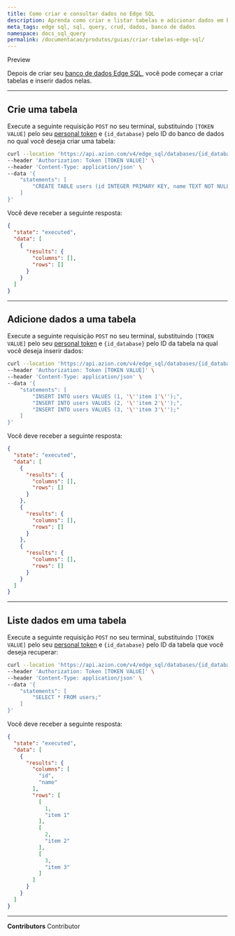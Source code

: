 ```yaml
---
title: Como criar e consultar dados no Edge SQL
description: Aprenda como criar e listar tabelas e adicionar dados em bancos de dados Edge SQL usando a API REST da Azion.
meta_tags: edge sql, sql, query, crud, dados, banco de dados
namespace: docs_sql_query
permalink: /documentacao/produtos/guias/criar-tabelas-edge-sql/
---
```



<Tag severity="info" client:only="vue">
  Preview
</Tag>

Depois de criar seu [banco de dados Edge SQL](/pt-br/documentacao/produtos/guias/gerenciar-bancos-dados-edge-sql/), você pode começar a criar tabelas e inserir dados nelas.

<LinkButton link="/pt-br/documentacao/produtos/store/edge-sql/" text="saiba mais sobre o Edge SQL" outlined />

---

## Crie uma tabela

Execute a seguinte requisição `POST` no seu terminal, substituindo `[TOKEN VALUE]` pelo seu [personal token](/pt-br/documentacao/produtos/guias/personal-tokens/) e `{id_database}` pelo ID do banco de dados no qual você deseja criar uma tabela:

```bash
curl --location 'https://api.azion.com/v4/edge_sql/databases/{id_database}/query' \
--header 'Authorization: Token [TOKEN VALUE]' \
--header 'Content-Type: application/json' \
--data '{
    "statements": [
        "CREATE TABLE users (id INTEGER PRIMARY KEY, name TEXT NOT NULL);"
    ]
}'
```

Você deve receber a seguinte resposta:

```json
{
  "state": "executed",
  "data": [
    {
      "results": {
        "columns": [],
        "rows": []
      }
    }
  ]
}
```

---

## Adicione dados a uma tabela

Execute a seguinte requisição `POST` no seu terminal, substituindo `[TOKEN VALUE]` pelo seu [personal token](/pt-br/documentacao/produtos/guias/personal-tokens/) e `{id_database}` pelo ID da tabela na qual você deseja inserir dados:

```bash
curl --location 'https://api.azion.com/v4/edge_sql/databases/{id_database}/query' \
--header 'Authorization: Token [TOKEN VALUE]' \
--header 'Content-Type: application/json' \
--data '{
    "statements": [
        "INSERT INTO users VALUES (1, '\''item 1'\'');",
        "INSERT INTO users VALUES (2, '\''item 2'\'');",
        "INSERT INTO users VALUES (3, '\''item 3'\'');"
    ]
}'
```

Você deve receber a seguinte resposta:

```json
{
  "state": "executed",
  "data": [
    {
      "results": {
        "columns": [],
        "rows": []
      }
    },
    {
      "results": {
        "columns": [],
        "rows": []
      }
    },
    {
      "results": {
        "columns": [],
        "rows": []
      }
    }
  ]
}
```

---

## Liste dados em uma tabela

Execute a seguinte requisição `POST` no seu terminal, substituindo `[TOKEN VALUE]` pelo seu [personal token](/pt-br/documentacao/produtos/guias/personal-tokens/) e `{id_database}` pelo ID da tabela que você deseja recuperar:

```bash
curl --location 'https://api.azion.com/v4/edge_sql/databases/{id_database}/query' \
--header 'Authorization: Token [TOKEN VALUE]' \
--header 'Content-Type: application/json' \
--data '{
    "statements": [
        "SELECT * FROM users;"
    ]
}'
```

Você deve receber a seguinte resposta:

```json
{
  "state": "executed",
  "data": [
    {
      "results": {
        "columns": [
          "id",
          "name"
        ],
        "rows": [
          [
            1,
            "item 1"
          ],
          [
            2,
            "item 2"
          ],
          [
            3,
            "item 3"
          ]
        ]
      }
    }
  ]
}
```



---


**Contributors** <ContributorList>Contributor</ContributorList>
